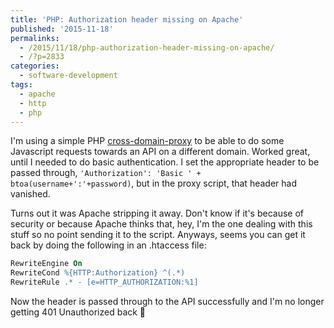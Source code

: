 ```yaml
---
title: 'PHP: Authorization header missing on Apache'
published: '2015-11-18'
permalinks:
  - /2015/11/18/php-authorization-header-missing-on-apache/
  - /?p=2833
categories:
  - software-development
tags:
  - apache
  - http
  - php
---
```


I'm using a simple PHP [cross-domain-proxy](https://github.com/softius/php-cross-domain-proxy) to be able to do some Javascript requests towards an API on a different domain. Worked great, until I needed to do basic authentication. I set the appropriate header to be passed through, `'Authorization': 'Basic ' + btoa(username+':'+password)`, but in the proxy script, that header had vanished.

Turns out it was Apache stripping it away. Don't know if it's because of security or because Apache thinks that, hey, I'm the one dealing with this stuff so no point sending it to the script. Anyways, seems you can get it back by doing the following in an .htaccess file:

```apache
RewriteEngine On
RewriteCond %{HTTP:Authorization} ^(.*)
RewriteRule .* - [e=HTTP_AUTHORIZATION:%1]
```

Now the header is passed through to the API successfully and I'm no longer getting 401 Unauthorized back 🙂
